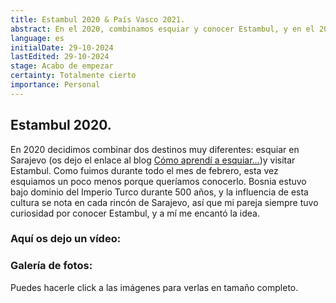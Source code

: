 ```yaml
---
title: Estambul 2020 & País Vasco 2021.
abstract: En el 2020, combinamos esquiar y conocer Estambul, y en el 2021 por razones de trabajo me he movido al País Vasco. Os cuento los motivos y cómo ha sido la experiencia.
language: es
initialDate: 29-10-2024
lastEdited: 29-10-2024
stage: Acabo de empezar
certainty: Totalmente cierto
importance: Personal
---
```


## Estambul 2020.

En 2020 decidimos combinar dos destinos muy diferentes: esquiar en Sarajevo (os dejo el enlace al blog [Cómo aprendí a esquiar…](/blog/como-aprendi-a-esquiar))y visitar Estambul. Como fuimos durante todo el mes de febrero, esta vez esquiamos un poco menos porque queríamos conocerlo. Bosnia estuvo bajo dominio del Imperio Turco durante 500 años, y la influencia de esta cultura se nota en cada rincón de Sarajevo, así que mi pareja siempre tuvo curiosidad por conocer Estambul, y a mí me encantó la idea.

### **Aquí os dejo un vídeo:**

### Galería de fotos:

Puedes hacerle click a las imágenes para verlas en tamaño completo.
